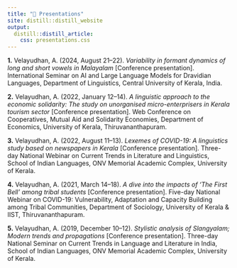 ```yaml
---
title: "🎤 Presentations"
site: distill::distill_website
output:
  distill::distill_article:
    css: presentations.css
---
```


<div class="presentation-card">
  <p><strong>1.</strong> Velayudhan, A. (2024, August 21–22). <em>Variability in formant dynamics of long and short vowels in Malayalam</em> [Conference presentation]. International Seminar on AI and Large Language Models for Dravidian Languages, Department of Linguistics, Central University of Kerala, India.</p>
</div>

<div class="presentation-card">
  <p><strong>2.</strong> Velayudhan, A. (2022, January 12–14). <em>A linguistic approach to the economic solidarity: The study on unorganised micro-enterprisers in Kerala tourism sector</em> [Conference presentation]. Web Conference on Cooperatives, Mutual Aid and Solidarity Economies, Department of Economics, University of Kerala, Thiruvananthapuram.</p>
</div>

<div class="presentation-card">
  <p><strong>3.</strong> Velayudhan, A. (2022, August 11–13). <em>Lexemes of COVID-19: A linguistics study based on newspapers in Kerala</em> [Conference presentation]. Three-day National Webinar on Current Trends in Literature and Linguistics, School of Indian Languages, ONV Memorial Academic Complex, University of Kerala.</p>
</div>

<div class="presentation-card">
  <p><strong>4.</strong> Velayudhan, A. (2021, March 14–18). <em>A dive into the impacts of ‘The First Bell’ among tribal students</em> [Conference presentation]. Five-day National Webinar on COVID-19: Vulnerability, Adaptation and Capacity Building among Tribal Communities, Department of Sociology, University of Kerala & IIST, Thiruvananthapuram.</p>
</div>

<div class="presentation-card">
  <p><strong>5.</strong> Velayudhan, A. (2019, December 10–12). <em>Stylistic analysis of Slangyalam; Modern trends and propagations</em> [Conference presentation]. Three-day National Seminar on Current Trends in Language and Literature in India, School of Indian Languages, ONV Memorial Academic Complex, University of Kerala.</p>
</div>